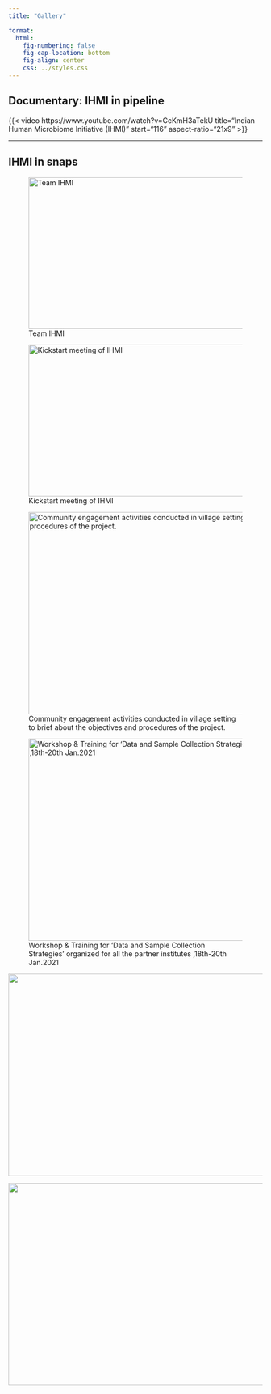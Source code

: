 ```yaml
---
title: "Gallery"

format:
  html:
    fig-numbering: false
    fig-cap-location: bottom
    fig-align: center
    css: ../styles.css
---
```


::: text-center
## **Documentary: IHMI in pipeline** {.text-center}
:::

{{< video https://www.youtube.com/watch?v=CcKmH3aTekU title="Indian Human Microbiome Initiative (IHMI)" start="116" aspect-ratio="21x9" >}}

------------------------------------------------------------------------

::: text-center
## IHMI in snaps {.text-center}
:::

::: {.img-center layout-ncol="2"}
![Team IHMI](/assets/img_gallery/img1.png){.lightbox width="500" height="300"}

![Kickstart meeting of IHMI](/assets/img_gallery/img4.png){.lightbox width="500" height="300"}
:::

::: img-center
![Community engagement activities conducted in village setting to brief about the objectives and procedures of the project.](/assets/img_gallery/img9.png){.lightbox width="700" height="400"}
:::

::: img-center
![Workshop & Training for ‘Data and Sample Collection Strategies’ organized for all the partner institutes ,18th-20th Jan.2021](/assets/img_gallery/img10.png){.lightbox width="700" height="400"}
:::

::: img-center
![](/assets/img_gallery/img11.png){.lightbox width="700" height="400"}
:::

::: img-center
![](/assets/img_gallery/img12.png){.lightbox width="700" height="400"}
:::
